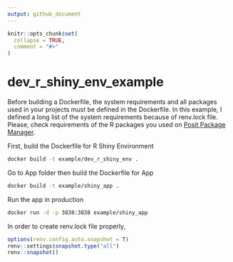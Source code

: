 ```yaml
---
output: github_document
---
```


<!-- README.md is generated from README.Rmd. Please edit that file -->

```r
knitr::opts_chunk$set(
  collapse = TRUE,
  comment = "#>"
)
```

# dev_r_shiny_env_example

Before building a Dockerfile, the system requirements and all packages used in your projects must be defined in the Dockerfile. In this example, I defined a long list of the system requirements because of renv.lock file. Please, check requirements of the R packages you used on [Posit Package Manager](https://packagemanager.posit.co/client/#/). 

First, build the Dockerfile for R Shiny Environment
```bash
docker build -t example/dev_r_shiny_env .
```

Go to App folder then build the Dockerfile for App
```bash
docker build -t example/shiny_app .
```

Run the app in production
```bash
docker run -d -p 3838:3838 example/shiny_app
```

In order to create renv.lock file properly,
```r
options(renv.config.auto.snapshot = T)
renv::settings$snapshot.type("all")
renv::snapshot()
```

